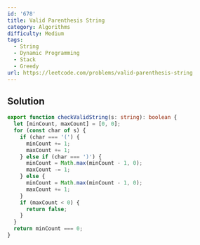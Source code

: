 ```yaml
---
id: '678'
title: Valid Parenthesis String
category: Algorithms
difficulty: Medium
tags:
  - String
  - Dynamic Programming
  - Stack
  - Greedy
url: https://leetcode.com/problems/valid-parenthesis-string
---
```


## Solution

```typescript showLineNumbers
export function checkValidString(s: string): boolean {
  let [minCount, maxCount] = [0, 0];
  for (const char of s) {
    if (char === '(') {
      minCount += 1;
      maxCount += 1;
    } else if (char === ')') {
      minCount = Math.max(minCount - 1, 0);
      maxCount -= 1;
    } else {
      minCount = Math.max(minCount - 1, 0);
      maxCount += 1;
    }
    if (maxCount < 0) {
      return false;
    }
  }
  return minCount === 0;
}
```
